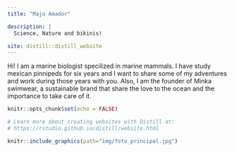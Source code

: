 ```yaml
---
title: "Majo Amador"

description: |
  Science, Nature and bikinis!

site: distill::distill_website
---
```

Hi! I am a marine biologist specilized in marine mammals. I have study mexican pinnipeds for six years and I want to share some of my adventures and work during those years with you. Also, I am the founder of Minka swimwear, a sustainable brand that share the love to the ocean and the importance to take care of it. 




```r
knitr::opts_chunk$set(echo = FALSE)

# Learn more about creating websites with Distill at:
# https://rstudio.github.io/distill/website.html

```

```r
knitr::include_graphics(path="img/foto_principal.jpg")
```

